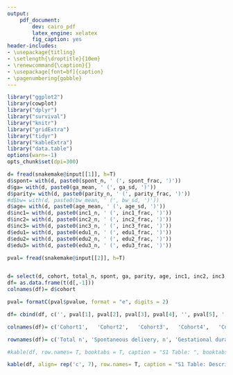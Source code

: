 ```yaml
---
output:
    pdf_document:
        dev: cairo_pdf
        latex_engine: xelatex
        fig_caption: yes
header-includes:
- \usepackage{titling}
- \setlength{\droptitle}{10em}
- \renewcommand{\caption}{}
- \usepackage[font=bf]{caption}
- \pagenumbering{gobble}
---
```


```r
library("ggplot2")
library(cowplot)
library("dplyr")
library("survival")
library("knitr")
library("gridExtra")
library("tidyr")
library("kableExtra")
library("data.table")
options(warn=-1)
opts_chunk$set(dpi=300)
```

```r

d= fread(snakemake@input[[1]], h=T)
d$spont= with(d, paste0(spont_n, ' (', spont_frac, ')'))
d$ga= with(d, paste0(ga_mean, ' (', ga_sd, ')'))
d$parity= with(d, paste0(parity_n, ' (', parity_frac, ')'))
#d$bw= with(d, paste0(bw_mean, ' (', bw_sd, ')'))
d$age= with(d, paste0(age_mean, ' (', age_sd, ')'))
d$inc1= with(d, paste0(inc1_n, ' (', inc1_frac, ')'))
d$inc2= with(d, paste0(inc2_n, ' (', inc2_frac, ')'))
d$inc3= with(d, paste0(inc3_n, ' (', inc3_frac, ')'))
d$edu1= with(d, paste0(edu1_n, ' (', edu1_frac, ')'))
d$edu2= with(d, paste0(edu2_n, ' (', edu2_frac, ')'))
d$edu3= with(d, paste0(edu3_n, ' (', edu3_frac, ')'))

pval= fread(snakemake@input[[2]], h=T)


d= select(d, cohort, total_n, spont, ga, parity, age, inc1, inc2, inc3, edu1, edu2, edu3)
df= as.data.frame(t(d[,-1]))
colnames(df)= d$cohort

pval= formatC(pval$pvalue, format = "e", digits = 2)

df= cbind(df, c('', pval[1], pval[2], pval[3], pval[4], '', pval[5], '', '', pval[6], ''))

colnames(df)= c('Cohort1',   'Cohort2',   'Cohort3',   'Cohort4',   'Cohort5',   'Cohort6', 'P-value')

rownames(df)= c('Total n', 'Spontaneous delivery, n', 'Gestational duration, days', 'Nulliparous, n', 'Maternal age, years',  'Inc. 0 parents >300.000 kr', 'Inc. 1 parent >300.000 kr', 'Inc. 2 parents > 300.000 kr', 'Education ≤12 years', 'Education 13 to 16 years', 'Education ≥17 years')

#kable(df, row.names= T, booktabs = T, caption = "S1 Table: ", booktabs = T) %>% kable_styling(latex_options= c('striped', 'scale_down'), stripe_index= c(4:6, 8, 11)) %>% column_spec(1, bold = T, color = "black", background = "white")

kable(df, align= rep('c', 7), row.names= T, caption = "S1 Table: Descriptive characteristics of pregnancies in all sub-cohorts.", booktabs = T) %>% kable_styling(latex_options= c('striped', 'scale_down'), stripe_index= c(4:6, 8, 11)) %>% column_spec(1, bold = T, color = "black", background = "white") %>% footnote(general_title= '', general= c('Inc, income.','Spontaneous delivery was defined as a delivery not initiated by cesarean section nor induction. All data was obtained from the Medical Birth Registry of Norway, except household income and maternal educational attainment, which were obtained from a questionnaire filled by the mother in early pregnancy. P-values were obtianed using ANOVA and Chi² for continuous and categorical data, respectively.'), threeparttable= T) %>%   landscape()

```


